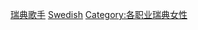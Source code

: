 {{Commonscat|Female vocalists from Sweden}}

{{DEFAULTSORT:Swedish female singers}}
[[Category:瑞典歌手|]]
[[Category:各国女歌手|Swedish]]
[[Category:各职业瑞典女性|Category:各职业瑞典女性]]